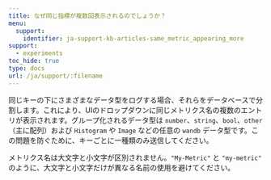 ---
title: なぜ同じ指標が複数回表示されるのでしょうか？
menu:
  support:
    identifier: ja-support-kb-articles-same_metric_appearing_more
support:
  - experiments
toc_hide: true
type: docs
url: /ja/support/:filename
---
同じキーの下にさまざまなデータ型をログする場合、それらをデータベースで分割します。これにより、UIのドロップダウンに同じメトリクス名の複数のエントリが表示されます。グループ化されるデータ型は `number`、`string`、`bool`、`other`（主に配列）および `Histogram` や `Image` などの任意の `wandb` データ型です。この問題を防ぐために、キーごとに一種類のみ送信してください。

メトリクス名は大文字と小文字が区別されません。`"My-Metric"` と `"my-metric"` のように、大文字と小文字だけが異なる名前の使用を避けてください。